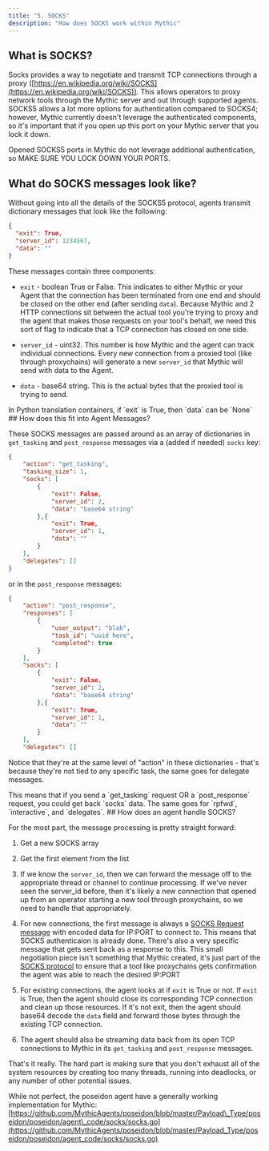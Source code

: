 ```yaml
---
title: "5. SOCKS"
description: "How does SOCKS work within Mythic"
---
```



## What is SOCKS?

Socks provides a way to negotiate and transmit TCP connections through a proxy ([https://en.wikipedia.org/wiki/SOCKS](https://en.wikipedia.org/wiki/SOCKS)). This allows operators to proxy network tools through the Mythic server and out through supported agents. SOCKS5 allows a lot more options for authentication compared to SOCKS4; however, Mythic currently doesn't leverage the authenticated components, so it's important that if you open up this port on your Mythic server that you lock it down.

<Note>
    Opened SOCKS5 ports in Mythic do not leverage additional authentication, so MAKE SURE YOU LOCK DOWN YOUR PORTS.
</Note>

## What do SOCKS messages look like?

Without going into all the details of the SOCKS5 protocol, agents transmit dictionary messages that look like the following:

```json
{
  "exit": True,
  "server_id": 1234567,
  "data": ""
}
```

These messages contain three components:

* `exit` - boolean True or False. This indicates to either Mythic or your Agent that the connection has been terminated from one end and should be closed on the other end (after sending `data`). Because Mythic and 2 HTTP connections sit between the actual tool you're trying to proxy and the agent that makes those requests on your tool's behalf, we need this sort of flag to indicate that a TCP connection has closed on one side.

* `server_id` - uint32. This number is how Mythic and the agent can track individual connections. Every new connection from a proxied tool (like through proxychains) will generate a new `server_id` that Mythic will send with data to the Agent.

* `data` - base64 string. This is the actual bytes that the proxied tool is trying to send.

<Note>
    In Python translation containers, if `exit` is True, then `data` can be `None`
</Note>
## How does this fit into Agent Messages?

These SOCKS messages are passed around as an array of dictionaries in `get_tasking` and `post_response` messages via a (added if needed) `socks` key:

```json
{
    "action": "get_tasking",
    "tasking_size": 1,
    "socks": [
        {
            "exit": False,
            "server_id": 2,
            "data": "base64 string"
        },{
            "exit": True,
            "server_id": 1,
            "data": ""
        }
    ],
    "delegates": []
}
```

or in the `post_response` messages:

```json
{
    "action": "post_response",
    "responses": [
        {
            "user_output": "blah",
            "task_id": "uuid here",
            "completed": true
        }
    ],
    "socks": [
        {
            "exit": False,
            "server_id": 2,
            "data": "base64 string"
        },{
            "exit": True,
            "server_id": 1,
            "data": ""
        }
    ],
    "delegates": []
```

Notice that they're at the same level of "action" in these dictionaries - that's because they're not tied to any specific task, the same goes for delegate messages.

<Info>
    This means that if you send a `get_tasking` request OR a `post_response` request, you could get back `socks` data. The same goes for `rpfwd`, `interactive`, and `delegates`.
</Info>
## How does an agent handle SOCKS?

For the most part, the message processing is pretty straight forward:

1. Get a new SOCKS array

2. Get the first element from the list

3. If we know the `server_id`, then we can forward the message off to the appropriate thread or channel to continue processing. If we've never seen the server\_id before, then it's likely a new connection that opened up from an operator starting a new tool through proxychains, so we need to handle that appropriately.

4. For new connections, the first message is always a [SOCKS Request message](https://datatracker.ietf.org/doc/html/rfc1928#section-4) with encoded data for IP:PORT to connect to. This means that SOCKS authenticaion is already done. There's also a very specific message that gets sent back as a response to this. This small negotiation piece isn't something that Mythic created, it's just part of the [SOCKS protocol](https://datatracker.ietf.org/doc/html/rfc1928) to ensure that a tool like proxychains gets confirmation the agent was able to reach the desired IP:PORT

5. For existing connections, the agent looks at if `exit` is True or not. If `exit` is True, then the agent should close its corresponding TCP connection and clean up those resources. If it's not exit, then the agent should base64 decode the `data` field and forward those bytes through the existing TCP connection.

6. The agent should also be streaming data back from its open TCP connections to Mythic in its `get_tasking` and `post_response` messages.

That's it really. The hard part is making sure that you don't exhaust all of the system resources by creating too many threads, running into deadlocks, or any number of other potential issues.

While not perfect, the poseidon agent have a generally working implementation for Mythic: [https://github.com/MythicAgents/poseidon/blob/master/Payload\_Type/poseidon/poseidon/agent\_code/socks/socks.go](https://github.com/MythicAgents/poseidon/blob/master/Payload_Type/poseidon/poseidon/agent_code/socks/socks.go)

